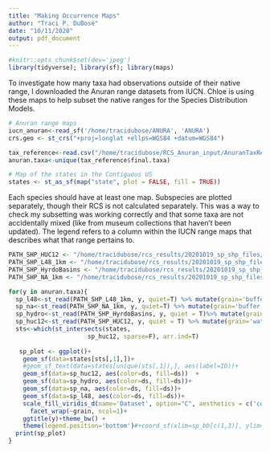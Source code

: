 ```yaml
---
title: "Making Occurrence Maps"
author: "Traci P. DuBose"
date: "10/11/2020"
output: pdf_document
---
```


```r
#knitr::opts_chunk$set(dev='jpeg')
library(tidyverse); library(sf); library(maps)
```

To investigate how many taxa had observations outside of their native range, I downloaded the Anuran range datasets from IUCN. Chloe is using these maps to help subset the native ranges for the Species Distribution Models. 

```r
# Anuran range maps
iucn_anuran<-read_sf('/home/tracidubose/ANURA', 'ANURA')
crs.geo <- st_crs("+proj=longlat +ellps=WGS84 +datum=WGS84")

tax_reference<-read.csv("/home/tracidubose/RCS_Anuran_input/AnuranTaxRef_20200708.csv")
anuran.taxa<-unique(tax_reference$final.taxa)

# Map of the states in the Contiguous US
states <- st_as_sf(map("state", plot = FALSE, fill = TRUE))
```
Each species should have at least one map. Subspecies are plotted separately, though their RCS is not calculated separately. This was a way to check my subsetting was working correctly and that some taxa are not accidentally mixed (like from museum collections that haven't been updated). The legend refers to a column within the IUCN range maps that describes what that range pertains to.  

```r
PATH_SHP_HUC12 <- "/home/tracidubose/rcs_results/20201019_sp_shp_files/huc12_sp/"
PATH_SHP_L48_1km <- "/home/tracidubose/rcs_results/20201019_sp_shp_files/L48_1km/"
PATH_SHP_HyrdoBasins <- "/home/tracidubose/rcs_results/20201019_sp_shp_files/NA_hydrobasins/"
PATH_SHP_NA_1km <- "/home/tracidubose/rcs_results/20201019_sp_shp_files/NA_1km/"
```
 
```r
for(y in anuran.taxa){
  sp_l48<-st_read(PATH_SHP_L48_1km, y, quiet=T) %>% mutate(grain='buffer', ds='L48 buff')
  sp_na<-st_read(PATH_SHP_NA_1km, y, quiet=T) %>% mutate(grain='buffer', ds='NA buff')
  sp_hydro<-st_read(PATH_SHP_HyrdoBasins, y, quiet = T)%>% mutate(grain='watershed', ds='HydroBAS')
  sp_huc12<-st_read(PATH_SHP_HUC12, y, quiet = T) %>% mutate(grain='watershed', ds='HUC12')
  sts<-which(st_intersects(states, 
                      sp_huc12, sparse=F), arr.ind=T)
    
   sp_plot <- ggplot()+
    geom_sf(data=states[sts[,1],])+
    #geom_sf_text(data=states[unique(sts[,1]),], aes(label=ID))+
    geom_sf(data=sp_huc12, aes(color=ds, fill=ds))  +
    geom_sf(data=sp_hydro, aes(color=ds, fill=ds))+
    geom_sf(data=sp_na, aes(color=ds, fill=ds))+
    geom_sf(data=sp_l48, aes(color=ds, fill=ds))+
    scale_fill_viridis_d(name='Dataset', option="C", aesthetics = c('color','fill'))+
      facet_wrap(~grain, ncol=1)+
    ggtitle(y)+theme_bw() +
    theme(legend.position='bottom')#+coord_sf(xlim=sp_bb[c(1,3)], ylim=sp_bb[c(2,4)])
  print(sp_plot)
}

```

